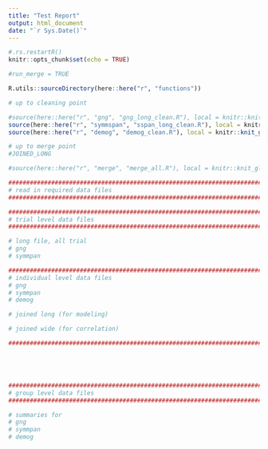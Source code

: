 ```yaml
---
title: "Test Report"
output: html_document
date: "`r Sys.Date()`"
---
```


```r
#.rs.restartR()
knitr::opts_chunk$set(echo = TRUE)

#run_merge = TRUE
```


```r
R.utils::sourceDirectory(here::here("r", "functions"))
```

```r
# up to cleaning point

#source(here::here("r", "gng", "gng_long_clean.R"), local = knitr::knit_global())
source(here::here("r", "symmspan", "sspan_long_clean.R"), local = knitr::knit_global())
source(here::here("r", "demog", "demog_clean.R"), local = knitr::knit_global())
```

 
```r
# up to merge point
#JOINED_LONG

#source(here::here("r", "merge", "merge_all.R"), local = knitr::knit_global())
```

```r
###############################################################################
# read in required data files
############################################################################### 

###############################################################################
# trial level data files
############################################################################### 

# long file, all trial
# gng
# symmpan

###############################################################################
# individual level data files
# gng
# symmpan
# demog

# joined long (for modeling)

# joined wide (for correlation)

############################################################################### 





###############################################################################
# group level data files
############################################################################### 

# summaries for 
# gng
# symmpan
# demog

```


